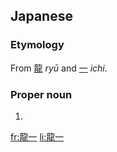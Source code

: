 ==Japanese==
{{ja-kanjitab|りゅう|いち|yomi=o}}

===Etymology===
From [[龍]] ''ryū'' and [[一]] ''ichi''.

===Proper noun===
{{ja-pos|りゅういち|proper}}

# {{given name|male|lang=ja|sort=りゅういち}}

[[fr:龍一]]
[[li:龍一]]